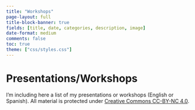 ```yaml
---
title: "Workshops"
page-layout: full
title-block-banner: true
fields: [title, date, categories, description, image] 
date-format: medium
comments: false
toc: true
theme: ["css/styles.css"]
---
```


# Presentations/Workshops

I'm including here a list of my presentations or workshops (English or Spanish). All material is protected under [Creative Commons CC-BY-NC 4.0](https://creativecommons.org/licenses/by-nc/4.0/). 

